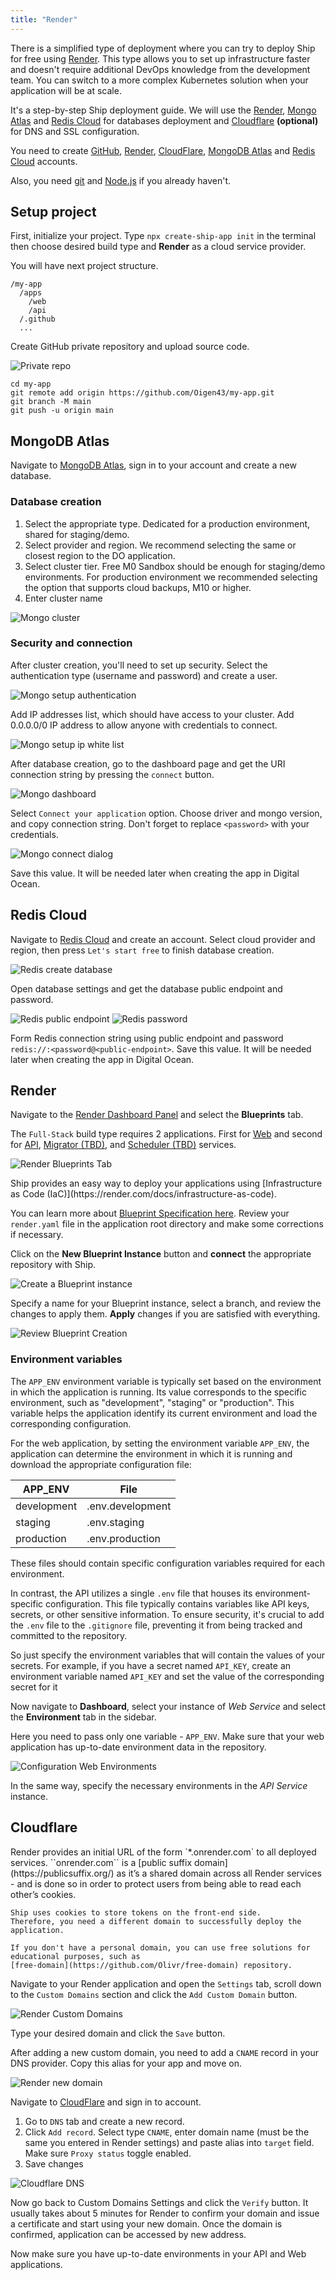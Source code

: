 ```yaml
---
title: "Render"
---
```


There is a simplified type of deployment where you can try to deploy Ship for free using [Render](https://render.com).
This type allows you to set up infrastructure faster and doesn't require additional DevOps knowledge from the development team.
You can switch to a more complex Kubernetes solution when your application will be at scale.

It's a step-by-step Ship deployment guide. We will use the [Render](https://render.com), [Mongo Atlas](https://www.mongodb.com/) and [Redis Cloud](https://redis.com/try-free/) for databases deployment and [Cloudflare](https://www.cloudflare.com/) **(optional)** for DNS and SSL configuration.

You need to create [GitHub](https://github.com/), [Render](https://render.com), [CloudFlare](https://www.cloudflare.com/), [MongoDB Atlas](https://www.mongodb.com/cloud/atlas/register) and [Redis Cloud](https://redis.com/try-free/) accounts.

Also, you need [git](https://git-scm.com/) and [Node.js](https://nodejs.org/en/) if you already haven't.

## Setup project

First, initialize your project. Type ```npx create-ship-app init``` in the terminal then choose desired build type and **Render** as a cloud service provider.

You will have next project structure.

```shell
/my-app
  /apps
    /web
    /api
  /.github
  ...
```

Create GitHub private repository and upload source code.

![Private repo](/images/private-repo.png)


```shell
cd my-app
git remote add origin https://github.com/Oigen43/my-app.git
git branch -M main
git push -u origin main
```

## MongoDB Atlas

Navigate to [MongoDB Atlas](https://cloud.mongodb.com/), sign in to your account and create a new database.

### Database creation

1. Select the appropriate type. Dedicated for a production environment, shared for staging/demo.
2. Select provider and region. We recommend selecting the same or closest region to the DO application.
3. Select cluster tier. Free M0 Sandbox should be enough for staging/demo environments. For production environment we recommended selecting the option that supports cloud backups, M10 or higher.
4. Enter cluster name

![Mongo cluster](/images/mongo-create.png)

### Security and connection

After cluster creation, you'll need to set up security. Select the authentication type (username and password) and create a user.

![Mongo setup authentication](/images/mongo-create-password.png)

Add IP addresses list, which should have access to your cluster. Add 0.0.0.0/0 IP address to allow anyone with credentials to connect.

![Mongo setup ip white list](/images/mongo-create-ip-list.png)

After database creation, go to the dashboard page and get the URI connection string by pressing the `connect` button.

![Mongo dashboard](/images/mongo-dashboard.png)

Select `Connect your application` option. Choose driver and mongo version, and copy connection string. Don't forget to replace `<password>` with your credentials.

![Mongo connect dialog](/images/mongo-connection-string.png)

Save this value. It will be needed later when creating the app in Digital Ocean.


## Redis Cloud

Navigate to [Redis Cloud](https://redis.com/try-free/) and create an account. Select cloud provider and region, then press `Let's start free` to finish database creation.

![Redis create database](/images/redis-creation.png)


Open database settings and get the database public endpoint and password.

![Redis public endpoint](/images/redis-public-endpoint.png)
![Redis password](/images/redis-password.png)

Form Redis connection string using public endpoint and password `redis://:<password@<public-endpoint>`. Save this value. It will be needed later when creating the app in Digital Ocean.


## Render

Navigate to the [Render Dashboard Panel](https://dashboard.render.com/) and select the **Blueprints** tab.

The `Full-Stack` build type requires 2 applications. First for [Web](/web/overview) and second for [API](/api-reference/overview), [Migrator (TBD)](https://github.com/docs/migrator.md), and [Scheduler (TBD)](https://github.com/docs/scheduler.md) services.

![Render Blueprints Tab](/images/render-blueprints.png)

<Tip>
Ship provides an easy way to deploy your applications using [Infrastructure as Code (IaC)](https://render.com/docs/infrastructure-as-code).

You can learn more about [Blueprint Specification here](https://render.com/docs/blueprint-spec).
Review your `render.yaml` file in the application root directory and make some corrections if necessary.
</Tip>

Click on the **New Blueprint Instance** button and **connect** the appropriate repository with Ship.

![Create a Blueprint instance](/images/render-create-blueprint-instance.png)

Specify a name for your Blueprint instance, select a branch, and review the changes to apply them.
**Apply** changes if you are satisfied with everything.

![Review Blueprint Creation](/images/render-review-blueprint-creation.png)

### Environment variables
The ```APP_ENV``` environment variable is typically set based on the environment in which the application is running.
Its value corresponds to the specific environment, such as "development", "staging" or "production".
This variable helps the application identify its current environment and load the corresponding configuration.

For the web application, by setting the environment variable ```APP_ENV```,
the application can determine the environment in which it is running and download the appropriate configuration file:

| APP_ENV       | File              |
| ------------- |-------------------|
| development   | .env.development  |
| staging       | .env.staging      |
| production    | .env.production   |

These files should contain specific configuration variables required for each environment.

In contrast, the API utilizes a single `.env` file that houses its environment-specific configuration.
This file typically contains variables like API keys, secrets, or other sensitive information.
To ensure security, it's crucial to add the `.env` file to the `.gitignore` file,
preventing it from being tracked and committed to the repository.

So just specify the environment variables that will contain the values of your secrets.
For example, if you have a secret named `API_KEY`,
create an environment variable named `API_KEY` and set the value of the corresponding secret for it


Now navigate to **Dashboard**, select your instance of *Web Service* and select the **Environment** tab in the sidebar.

Here you need to pass only one variable - ```APP_ENV```.
Make sure that your web application has up-to-date environment data in the repository.

![Configuration Web Environments](/images/render-web-env.png)

In the same way, specify the necessary environments in the *API Service* instance.

## Cloudflare

<Note>
    Render provides an initial URL of the form `*.onrender.com` to all deployed services.
    ``onrender.com`` is a [public suffix domain](https://publicsuffix.org/) as it’s a shared domain across
    all Render services - and is done so in order to protect users from being able to read each other’s cookies.

    Ship uses cookies to store tokens on the front-end side.
    Therefore, you need a different domain to successfully deploy the application.

    If you don't have a personal domain, you can use free solutions for educational purposes, such as
    [free-domain](https://github.com/Olivr/free-domain) repository.
</Note>

Navigate to your Render application and open the `Settings` tab,
scroll down to the `Custom Domains` section and click the `Add Custom Domain` button.

![Render Custom Domains](/images/render-custom-domains.png)

Type your desired domain and click the `Save` button.

After adding a new custom domain, you need to add a `CNAME` record in your DNS provider.
Copy this alias for your app and move on.

![Render new domain](/images/render-custom-domains-created.png)

Navigate to [CloudFlare](https://dash.cloudflare.com/) and sign in to account.

1. Go to `DNS` tab and create a new record.
2. Click `Add record`. Select type `CNAME`,
enter domain name (must be the same you entered in Render settings) and paste alias into `target` field.
Make sure `Proxy status` toggle enabled.
3. Save changes

![Cloudflare DNS](/images/cloudflare-create-dns-render.png)

Now go back to Custom Domains Settings and click the `Verify` button.
It usually takes about 5 minutes for Render to confirm your domain and issue a certificate and start using your new domain.
Once the domain is confirmed, application can be accessed by new address.

Now make sure you have up-to-date environments in your API and Web applications.
